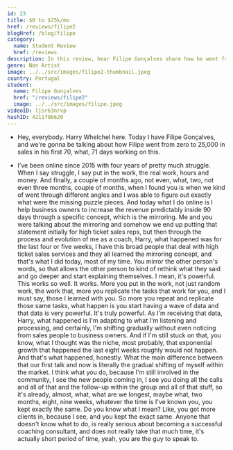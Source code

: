 ```yaml
---
id: 23
title: $0 to $25k/mo
href: /reviews/filipe2
blogHref: /blog/filipe
category:
  name: Student Review
  href: /reviews
description: In this review, hear Filipe Gonçalves share how he went from $0 to $25k in 71 days helping high ticket sales professionals lift their close rate through buyer mirroring.
genre: Non Artist
image: ../../src/images/filipe2-thumbnail.jpeg
country: Portugal
student:
  name: Filipe Gonçalves
  href: "/reviews/filipe2"
  image: ../../src/images/filipe.jpeg
videoID: ljsr63nrvp
hashID: 4211f9b620
---
```


- Hey, everybody. Harry Whelchel here. Today I have Filipe Gonçalves, and we're gonna be talking about how Filipe went from zero to 25,000 in sales in his first 70, what, 71 days working on this.

- I've been online since 2015 with four years of pretty much struggle. When I say struggle, I say put in the work, the real work, hours and money. And finally, a couple of months ago, not even, what, two, not even three months, couple of months, when I found you is when we kind of went through different angles and I was able to figure out exactly what were the missing puzzle pieces. And today what I do online is I help business owners to increase the revenue predictably inside 90 days through a specific concept, which is the mirroring. Me and you were talking about the mirroring and somehow we end up putting that statement initially for high ticket sales reps, but then through the process and evolution of me as a coach, Harry, what happened was for the last four or five weeks, I have this broad people that deal with high ticket sales services and they all learned the mirroring concept, and that's what I did today, most of my time. You mirror the other person's words, so that allows the other person to kind of rethink what they said and go deeper and start explaining themselves. I mean, it's powerful. This works so well. It works. More you put in the work, not just random work, the work that, more you replicate the tasks that work for you, and I must say, those I learned with you. So more you repeat and replicate those same tasks, what happen is you start having a wave of data and that data is very powerful. It's truly powerful. As I'm receiving that data, Harry, what happened is I'm adapting to what I'm listening and processing, and certainly, I'm shifting gradually without even noticing from sales people to business owners. And if I'm still stuck on that, you know, what I thought was the niche, most probably, that exponential growth that happened the last eight weeks roughly would not happen. And that's what happened, honestly. What the main difference between that our first talk and now is literally the gradual shifting of myself within the market. I think what you do, because I'm still involved in the community, I see the new people coming in, I see you doing all the calls and all of that and the follow-up within the group and all of that stuff, so it's already, almost, what, what are we longest, maybe what, two months, eight, nine weeks, whatever the time is I've known you, you kept exactly the same. Do you know what I mean? Like, you got more clients in, because I see, and you kept the exact same. Anyone that doesn't know what to do, is really serious about becoming a successful coaching consultant, and does not really take that much time, it's actually short period of time, yeah, you are the guy to speak to.
